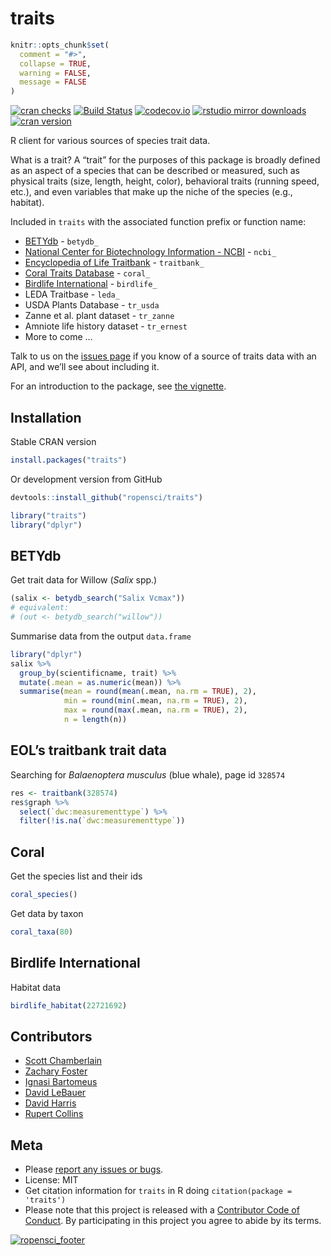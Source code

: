 traits
=======

```r
knitr::opts_chunk$set(
  comment = "#>",
  collapse = TRUE,
  warning = FALSE,
  message = FALSE
)
```

[![cran checks](https://cranchecks.info/badges/worst/traits)](https://cranchecks.info/pkgs/traits)
[![Build Status](https://travis-ci.org/ropensci/traits.svg?branch=master)](https://travis-ci.org/ropensci/traits)
[![codecov.io](https://codecov.io/github/ropensci/traits/coverage.svg?branch=master)](https://codecov.io/github/ropensci/traits?branch=master)
[![rstudio mirror downloads](http://cranlogs.r-pkg.org/badges/traits)](https://github.com/metacran/cranlogs.app)
[![cran version](http://www.r-pkg.org/badges/version/traits)](https://CRAN.R-project.org/package=traits)

R client for various sources of species trait data.

What is a trait? A "trait" for the purposes of this package is broadly defined as an aspect of a species that can be described or measured, such as physical traits (size, length, height, color), behavioral traits (running speed, etc.), and even variables that make up the niche of the species (e.g., habitat).

Included in `traits` with the associated function prefix or function name:

* [BETYdb](http://www.betydb.org) - `betydb_`
* [National Center for Biotechnology Information - NCBI](http://www.ncbi.nlm.nih.gov/) - `ncbi_`
* [Encyclopedia of Life Traitbank](http://eol.org/info/516) - `traitbank_`
* [Coral Traits Database](http://coraltraits.org/) - `coral_`
* [Birdlife International](https://www.birdlife.org/) - `birdlife_`
* LEDA Traitbase - `leda_`
* USDA Plants Database - `tr_usda`
* Zanne et al. plant dataset - `tr_zanne`
* Amniote life history dataset - `tr_ernest`
* More to come ...

Talk to us on the [issues page](https://github.com/ropensci/traits/issues) if you know of a source of traits data with an API, and we'll see about including it.

For an introduction to the package, see [the vignette](vignettes/traits_intro.Rmd).

## Installation

Stable CRAN version

```r
install.packages("traits")
```

Or development version from GitHub

```r
devtools::install_github("ropensci/traits")
```

```r
library("traits")
library("dplyr")
```

## BETYdb

Get trait data for Willow (_Salix_ spp.)

```r
(salix <- betydb_search("Salix Vcmax"))
# equivalent:
# (out <- betydb_search("willow"))
```

Summarise data from the output `data.frame`

```r
library("dplyr")
salix %>%
  group_by(scientificname, trait) %>%
  mutate(.mean = as.numeric(mean)) %>%
  summarise(mean = round(mean(.mean, na.rm = TRUE), 2),
            min = round(min(.mean, na.rm = TRUE), 2),
            max = round(max(.mean, na.rm = TRUE), 2),
            n = length(n))

```

## EOL's traitbank trait data

Searching for _Balaenoptera musculus_ (blue whale), page id `328574`

```r
res <- traitbank(328574)
res$graph %>%
  select(`dwc:measurementtype`) %>%
  filter(!is.na(`dwc:measurementtype`))
```

## Coral

Get the species list and their ids

```r
coral_species()
```

Get data by taxon

```r
coral_taxa(80)
```

## Birdlife International

Habitat data

```r
birdlife_habitat(22721692)
```

## Contributors

* [Scott Chamberlain](https://github.com/ropensci/sckott)
* [Zachary Foster](https://github.com/ropensci/zachary-foster)
* [Ignasi Bartomeus](https://github.com/ropensci/ibartomeus)
* [David LeBauer](https://github.com/ropensci/dlebauer)
* [David Harris](https://github.com/ropensci/davharris)
* [Rupert Collins](https://github.com/ropensci/boopsboops)

## Meta

* Please [report any issues or bugs](https://github.com/ropensci/traits/issues).
* License: MIT
* Get citation information for `traits` in R doing `citation(package = 'traits')`
* Please note that this project is released with a [Contributor Code of Conduct](https://github.com/ropensci/traits/blob/master/CODE_OF_CONDUCT.md).
By participating in this project you agree to abide by its terms.

[![ropensci_footer](http://ropensci.org/public_images/github_footer.png)](http://ropensci.org)
